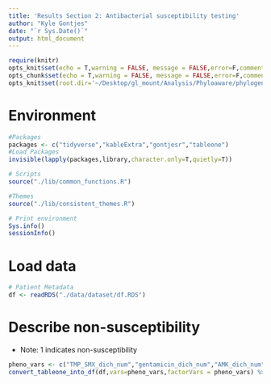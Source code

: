 ```yaml
---
title: 'Results Section 2: Antibacterial susceptibility testing'
author: "Kyle Gontjes"
date: "`r Sys.Date()`"
output: html_document
---
```


```r
require(knitr)
opts_knit$set(echo = T,warning = FALSE, message = FALSE,error=F,comment=NA) 
opts_chunk$set(echo = T,warning = FALSE, message = FALSE,error=F,comment=NA)
opts_knit$set(root.dir='~/Desktop/gl_mount/Analysis/Phyloaware/phylogenetic-resistance-ms/')
```

# Environment

```r
#Packages
packages <- c("tidyverse","kableExtra","gontjesr","tableone")   
#Load Packages
invisible(lapply(packages,library,character.only=T,quietly=T))

# Scripts
source("./lib/common_functions.R")

#Themes
source("./lib/consistent_themes.R")

# Print environment
Sys.info()
sessionInfo()
```

# Load data

```r
# Patient Metadata
df <- readRDS("./data/dataset/df.RDS")
```

# Describe non-susceptibility

-   Note: 1 indicates non-susceptibility

```r
pheno_vars <- c("TMP_SMX_dich_num","gentamicin_dich_num","AMK_dich_num","CST_dich_num","blbli_dich_num","MVB_dich_num","IR_dich_num")
convert_tableone_into_df(df,vars=pheno_vars,factorVars = pheno_vars) %>% favorite_kable
```

